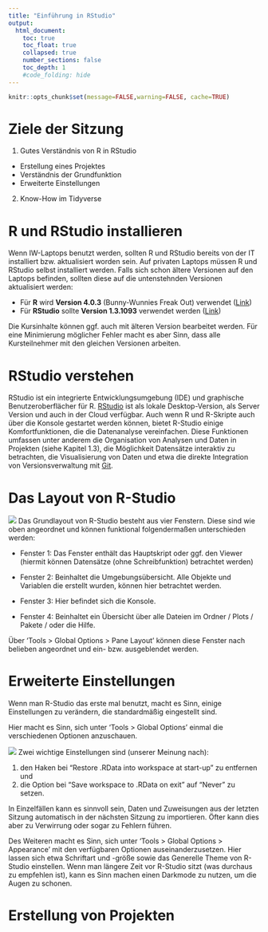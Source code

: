 ```yaml
---
title: "Einführung in RStudio"
output:
  html_document:
    toc: true
    toc_float: true
    collapsed: true
    number_sections: false
    toc_depth: 1
    #code_folding: hide
---
```




```r
knitr::opts_chunk$set(message=FALSE,warning=FALSE, cache=TRUE)
```

# Ziele der Sitzung

1. Gutes Verständnis von R in RStudio

  * Erstellung eines Projektes
  * Verständnis der Grundfunktion
  * Erweiterte Einstellungen

2. Know-How im Tidyverse

# R und RStudio installieren 

Wenn IW-Laptops benutzt werden, sollten R und RStudio bereits von der IT installiert bzw. aktualisiert worden sein. Auf privaten Laptops müssen R und RStudio selbst installiert werden. Falls sich schon ältere Versionen auf den Laptops befinden, sollten diese auf die untenstehnden Versionen aktualisiert werden:

* Für **R** wird **Version 4.0.3** (Bunny-Wunnies Freak Out) verwendet ([Link](https://ftp.fau.de/cran/))
* Für **RStudio** sollte **Version 1.3.1093** verwendet werden ([Link](https://rstudio.com/products/rstudio/download/#download))

Die Kursinhalte können ggf. auch mit älteren Version bearbeitet werden. Für eine Minimierung möglicher Fehler macht es aber Sinn, dass alle Kursteilnehmer mit den gleichen Versionen arbeiten. 

# RStudio verstehen

RStudio ist ein integrierte Entwicklungsumgebung (IDE) und graphische Benutzeroberflächer für R. [RStudio](https://rstudio.com/) ist als lokale Desktop-Version, als Server Version und auch in der Cloud verfügbar. Auch wenn R und R-Skripte auch über die Konsole gestartet werden können, bietet R-Studio einige Komfortfunktionen, die die Datenanalyse vereinfachen. Diese Funktionen umfassen unter anderem die Organisation von Analysen und Daten in Projekten (siehe Kapitel 1.3), die Möglichkeit Datensätze interaktiv zu betrachten, die Visualisierung von Daten und etwa die direkte Integration von Versionsverwaltung mit [Git](https://git-scm.com/). 

# Das Layout von R-Studio

![](images/R-panes.png)
Das Grundlayout von R-Studio besteht aus vier Fenstern. Diese sind wie oben
angeordnet und können funktional folgendermaßen unterschieden werden:

* Fenster 1: Das Fenster enthält das Hauptskript oder ggf. den Viewer (hiermit können Datensätze (ohne Schreibfunktion) betrachtet werden)

* Fenster 2: Beinhaltet die Umgebungsübersicht. Alle Objekte und Variablen die erstellt wurden, können hier betrachtet werden.

* Fenster 3: Hier befindet sich die Konsole.

* Fenster 4: Beinhaltet ein Übersicht über alle Dateien im Ordner / Plots / Pakete / oder die Hilfe.

Über 'Tools > Global Options > Pane Layout' können diese Fenster nach belieben angeordnet und ein- bzw. ausgeblendet werden. 


# Erweiterte Einstellungen

Wenn man R-Studio das erste mal benutzt, macht es Sinn, einige Einstellungen zu verändern, die standardmäßig eingestellt sind. 

Hier macht es Sinn, sich unter 'Tools > Global Options' einmal die verschiedenen Optionen anzuschauen. 

![](images/R-einstellungen.png)
Zwei wichtige Einstellungen sind (unserer Meinung nach):

1. den Haken bei "Restore .RData into workspace at start-up" zu entfernen und 
2. die Option bei "Save workspace to .RData on exit" auf "Never" zu setzen. 

In Einzelfällen kann es sinnvoll sein, Daten und Zuweisungen aus der letzten Sitzung automatisch in der nächsten Sitzung zu importieren. Öfter kann dies aber zu Verwirrung oder sogar zu Fehlern führen. 

Des Weiteren macht es Sinn, sich unter 'Tools > Global Options > Appearance' mit den verfügbaren Optionen auseinanderzusetzen. Hier lassen sich etwa Schriftart und -größe sowie das Generelle Theme von R-Studio einstellen. Wenn man längere Zeit vor R-Studio sitzt (was durchaus zu empfehlen ist), kann es Sinn machen einen Darkmode zu nutzen, um die Augen zu schonen. 


# Erstellung von Projekten